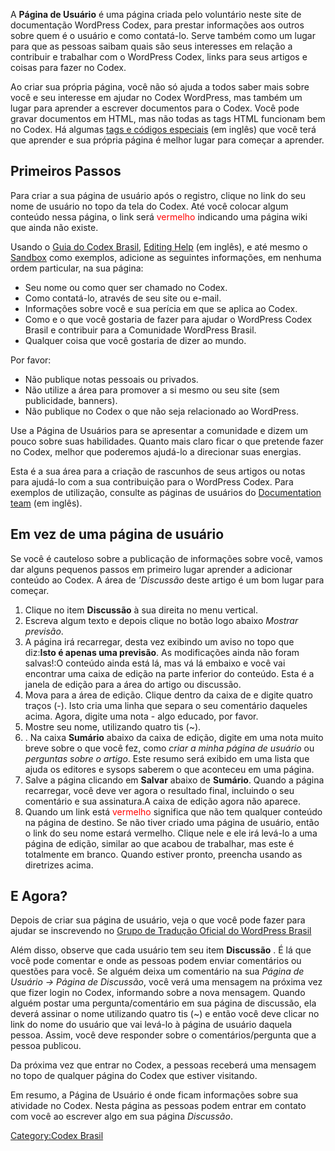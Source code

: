 A '''Página de Usuário''' é uma página criada pelo voluntário neste site de documentação WordPress Codex, para prestar informações aos outros sobre quem é o usuário e como contatá-lo. Serve também como um lugar para que as pessoas saibam quais são seus interesses em relação a contribuir e trabalhar com o WordPress Codex, links para seus artigos e coisas para fazer no Codex.


Ao criar sua própria página, você não só ajuda a todos saber mais sobre você e seu interesse em ajudar no Codex WordPress, mas também um lugar para aprender a escrever documentos para o Codex. Você pode gravar documentos em HTML, mas não todas as tags HTML funcionam bem no Codex. Há algumas [[Help:Editing|tags e códigos especiais]] (em inglês) que você terá que aprender e sua própria página é melhor lugar para começar a aprender.

== Primeiros Passos ==
Para criar a sua página de usuário após o registro, clique no link do seu nome de usuário no topo da tela do Codex. Até você colocar algum conteúdo nessa página, o link será <span style="color:red">vermelho</span> indicando uma página wiki que ainda não existe.

Usando o [[pt-br:Codex:Guia|Guia do Codex Brasil]], [[Help:Editing|Editing Help]] (em inglês), e até mesmo o [[Sandbox|Sandbox]] como exemplos, adicione as seguintes informações, em nenhuma ordem particular, na sua página:

* Seu nome ou como quer ser chamado no Codex.
* Como contatá-lo, através de seu site ou e-mail.
* Informações sobre você e sua perícia em que se aplica ao Codex.
* Como e o que você gostaria de fazer para ajudar o WordPress Codex Brasil e contribuir para a Comunidade WordPress Brasil.
* Qualquer coisa que você gostaria de dizer ao mundo.

Por favor:

* Não publique notas pessoais ou privados.
* Não utilize a área para promover a si mesmo ou seu site (sem publicidade, banners).
* Não publique no Codex o que não seja relacionado ao WordPress.

Use a Página de Usuários para se apresentar a comunidade e dizem um pouco sobre suas habilidades. Quanto mais claro ficar o que pretende fazer no Codex, melhor que poderemos ajudá-lo a direcionar suas energias.

Esta é a sua área para a criação de rascunhos de seus artigos ou notas para ajudá-lo com a sua contribuição para o WordPress Codex. Para exemplos de utilização, consulte as páginas de usuários do [[Documentation team]] (em inglês).

== Em vez de uma página de usuário ==
Se você é cauteloso sobre a publicação de informações sobre você, vamos dar alguns pequenos passos em primeiro lugar aprender a adicionar conteúdo ao Codex. A área de '''Discussão'' deste artigo é um bom lugar para começar.

#Clique no item '''Discussão''' à sua direita no menu vertical.
#Escreva algum texto e depois clique no botão logo abaixo ''Mostrar previsão''.
#A página irá recarregar, desta vez exibindo um aviso no topo que diz:'''Isto é apenas uma previsão'''. As modificações ainda não foram salvas!:O conteúdo ainda está lá, mas vá lá embaixo e você vai encontrar uma caixa de edição na parte inferior do conteúdo. Esta é a janela de edição para a área do artigo ou discussão.
#Mova para a área de edição. Clique dentro da caixa de e digite quatro traços (-). Isto cria uma linha que separa o seu comentário daqueles acima. Agora, digite uma nota - algo educado, por favor.
#Mostre seu nome, utilizando quatro tis (~).
#. Na caixa '''Sumário''' abaixo da caixa de edição, digite em uma nota muito breve sobre o que você fez, como ''criar a minha página de usuário'' ou ''perguntas sobre o artigo''. Este resumo será exibido em uma lista que ajuda os editores e sysops saberem o que aconteceu em uma página.
#Salve a página clicando em '''Salvar''' abaixo de '''Sumário'''. Quando a página recarregar, você deve ver agora o resultado final, incluindo o seu comentário e sua assinatura.A caixa de edição agora não aparece.
#Quando um link está <span style="color:red;">vermelho</span> significa que não tem qualquer conteúdo na página de destino. Se não tiver criado uma página de usuário, então o link do seu nome estará vermelho. Clique nele e ele irá levá-lo a uma página de edição, similar ao que acabou de trabalhar, mas este é totalmente em branco. Quando estiver pronto, preencha usando as diretrizes acima.

==E Agora?==
Depois de criar sua página de usuário, veja o que você pode fazer para ajudar se inscrevendo no [http://groups.google.com/group/wordpress_br Grupo de Tradução Oficial do WordPress Brasil]

Além disso, observe que cada usuário tem seu item '''Discussão''' . É lá que você pode comentar e onde as pessoas podem enviar comentários ou questões para você. Se alguém deixa um comentário na sua ''Página de Usuário -> Página de Discussão'', você verá uma mensagem na próxima vez que fizer login no Codex, informando sobre a nova mensagem. Quando alguém postar uma pergunta/comentário em sua página de discussão, ela deverá assinar o nome utilizando quatro tis (~) e então você deve clicar no link do nome do usuário que vai levá-lo à página de usuário daquela pessoa. Assim, você deve responder sobre o comentários/pergunta que a pessoa publicou.

Da próxima vez que entrar no Codex, a pessoas receberá uma mensagem no topo de qualquer página do Codex que estiver visitando.

Em resumo, a Página de Usuário é onde ficam informações sobre sua atividade no Codex. Nesta página as pessoas podem entrar em contato com você ao escrever algo em sua página ''Discussão''.

[[Category:Codex Brasil]]